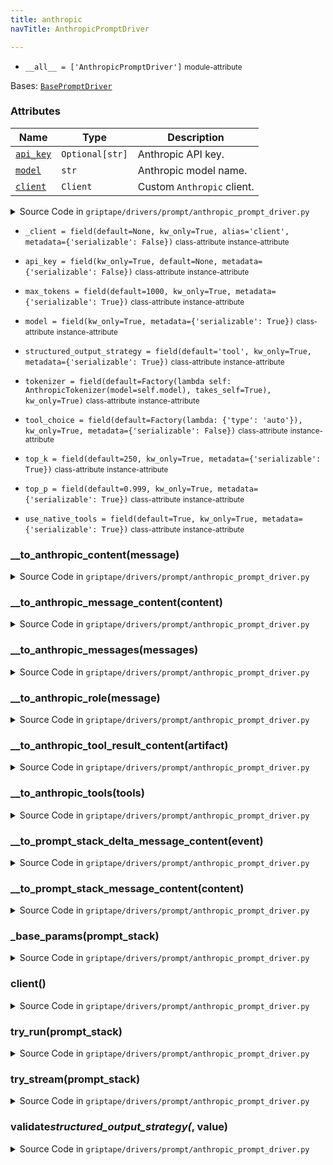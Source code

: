 ```yaml
---
title: anthropic
navTitle: AnthropicPromptDriver

---
```


-   `__all__ = ['AnthropicPromptDriver']` <small>module-attribute</small>  <span id="griptape.drivers.prompt.anthropic.__all__"></span> 

<span id="griptape.drivers.prompt.anthropic.AnthropicPromptDriver"></span>

Bases:
 [`BasePromptDriver`](./#griptape.drivers.prompt.BasePromptDriver "BasePromptDriver (griptape.drivers.prompt.BasePromptDriver)")

### Attributes

| Name                                                                                                                                                                                                                                                                                                                                                   | Type            | Description                     |
| ------------------------------------------------------------------------------------------------------------------------------------------------------------------------------------------------------------------------------------------------------------------------------------------------------------------------------------------------------ | --------------- | ------------------------------- |
| <a href="anthropic.mdx#griptape.drivers.prompt.anthropic.AnthropicPromptDriver.api_key" title="api_key = field(kw_only=True, default=None, metadata={'serializable': False})           class-attribute       instance-attribute    (griptape.drivers.prompt.anthropic.AnthropicPromptDriver.api_key)"><code class="language-python">api_key</code></a> | `Optional[str]` | Anthropic API key.<br/>         |
| <a href="anthropic.mdx#griptape.drivers.prompt.anthropic.AnthropicPromptDriver.model" title="model = field(kw_only=True, metadata={'serializable': True})           class-attribute       instance-attribute    (griptape.drivers.prompt.anthropic.AnthropicPromptDriver.model)"><code class="language-python">model</code></a>                        | `str`           | Anthropic model name.<br/>      |
| <a href="anthropic.mdx#griptape.drivers.prompt.anthropic.AnthropicPromptDriver.client" title="client() (griptape.drivers.prompt.anthropic.AnthropicPromptDriver.client)"><code class="language-python">client</code></a>                                                                                                                               | `Client`        | Custom `Anthropic` client.<br/> |

<details><summary>Source Code in <code>griptape&#47;drivers&#47;prompt&#47;anthropic_prompt_driver.py</code></summary>

```python
@define
class AnthropicPromptDriver(BasePromptDriver):
    """Anthropic Prompt Driver.

    Attributes:
        api_key: Anthropic API key.
        model: Anthropic model name.
        client: Custom `Anthropic` client.
    """

    api_key: Optional[str] = field(kw_only=True, default=None, metadata={"serializable": False})
    model: str = field(kw_only=True, metadata={"serializable": True})
    tokenizer: BaseTokenizer = field(
        default=Factory(lambda self: AnthropicTokenizer(model=self.model), takes_self=True),
        kw_only=True,
    )
    top_p: float = field(default=0.999, kw_only=True, metadata={"serializable": True})
    top_k: int = field(default=250, kw_only=True, metadata={"serializable": True})
    tool_choice: dict = field(default=Factory(lambda: {"type": "auto"}), kw_only=True, metadata={"serializable": False})
    use_native_tools: bool = field(default=True, kw_only=True, metadata={"serializable": True})
    structured_output_strategy: StructuredOutputStrategy = field(
        default="tool", kw_only=True, metadata={"serializable": True}
    )
    max_tokens: int = field(default=1000, kw_only=True, metadata={"serializable": True})
    _client: Optional[Client] = field(default=None, kw_only=True, alias="client", metadata={"serializable": False})

    @lazy_property()
    def client(self) -> Client:
        return import_optional_dependency("anthropic").Anthropic(api_key=self.api_key)

    @structured_output_strategy.validator  # pyright: ignore[reportAttributeAccessIssue, reportOptionalMemberAccess]
    def validate_structured_output_strategy(self, _: Attribute, value: str) -> str:
        if value == "native":
            raise ValueError(f"{__class__.__name__} does not support `{value}` structured output strategy.")

        return value

    @observable
    def try_run(self, prompt_stack: PromptStack) -> Message:
        params = self._base_params(prompt_stack)
        logger.debug(params)
        response = self.client.messages.create(**params)

        logger.debug(response.model_dump())

        return Message(
            content=[self.__to_prompt_stack_message_content(content) for content in response.content],
            role=Message.ASSISTANT_ROLE,
            usage=Message.Usage(input_tokens=response.usage.input_tokens, output_tokens=response.usage.output_tokens),
        )

    @observable
    def try_stream(self, prompt_stack: PromptStack) -> Iterator[DeltaMessage]:
        params = {**self._base_params(prompt_stack), "stream": True}
        logger.debug(params)
        events = self.client.messages.create(**params)

        for event in events:
            logger.debug(event)
            if event.type == "content_block_delta" or event.type == "content_block_start":
                yield DeltaMessage(content=self.__to_prompt_stack_delta_message_content(event))
            elif event.type == "message_start":
                yield DeltaMessage(usage=DeltaMessage.Usage(input_tokens=event.message.usage.input_tokens))
            elif event.type == "message_delta":
                yield DeltaMessage(usage=DeltaMessage.Usage(output_tokens=event.usage.output_tokens))

    def _base_params(self, prompt_stack: PromptStack) -> dict:
        messages = self.__to_anthropic_messages([i for i in prompt_stack.messages if not i.is_system()])

        system_messages = prompt_stack.system_messages
        system_message = system_messages[0].to_text() if system_messages else None

        params = {
            "model": self.model,
            "temperature": self.temperature,
            "stop_sequences": self.tokenizer.stop_sequences,
            "top_p": self.top_p,
            "top_k": self.top_k,
            "max_tokens": self.max_tokens,
            "messages": messages,
            **({"system": system_message} if system_message else {}),
            **self.extra_params,
        }

        if prompt_stack.tools and self.use_native_tools:
            params["tool_choice"] = self.tool_choice

            if prompt_stack.output_schema is not None and self.structured_output_strategy == "tool":
                params["tool_choice"] = {"type": "any"}

            params["tools"] = self.__to_anthropic_tools(prompt_stack.tools)

        return params

    def __to_anthropic_messages(self, messages: list[Message]) -> list[dict]:
        return [
            {"role": self.__to_anthropic_role(message), "content": self.__to_anthropic_content(message)}
            for message in messages
        ]

    def __to_anthropic_role(self, message: Message) -> str:
        if message.is_assistant():
            return "assistant"
        return "user"

    def __to_anthropic_tools(self, tools: list[BaseTool]) -> list[dict]:
        tool_schemas = [
            {
                "name": tool.to_native_tool_name(activity),
                "description": tool.activity_description(activity),
                "input_schema": tool.to_activity_json_schema(activity, "Input Schema"),
            }
            for tool in tools
            for activity in tool.activities()
        ]

        # Anthropic doesn't support $schema and $id
        for tool_schema in tool_schemas:
            del tool_schema["input_schema"]["$schema"]
            del tool_schema["input_schema"]["$id"]

        return tool_schemas

    def __to_anthropic_content(self, message: Message) -> str | list[dict]:
        if message.has_all_content_type(TextMessageContent):
            return message.to_text()
        return [self.__to_anthropic_message_content(content) for content in message.content]

    def __to_anthropic_message_content(self, content: BaseMessageContent) -> dict:
        if isinstance(content, TextMessageContent):
            return {"type": "text", "text": content.artifact.value}
        if isinstance(content, ImageMessageContent):
            artifact = content.artifact
            if isinstance(artifact, ImageArtifact):
                return {
                    "type": "image",
                    "source": {"type": "base64", "media_type": artifact.mime_type, "data": artifact.base64},
                }
            if isinstance(artifact, ImageUrlArtifact):
                return {
                    "type": "image",
                    "source": {"type": "url", "url": artifact.value},
                }
            raise ValueError(f"Unsupported image artifact type: {type(artifact)}")
        if isinstance(content, ActionCallMessageContent):
            action = content.artifact.value

            return {"type": "tool_use", "id": action.tag, "name": action.to_native_tool_name(), "input": action.input}
        if isinstance(content, ActionResultMessageContent):
            artifact = content.artifact

            if isinstance(artifact, ListArtifact):
                message_content = [self.__to_anthropic_tool_result_content(artifact) for artifact in artifact.value]
            else:
                message_content = [self.__to_anthropic_tool_result_content(artifact)]

            return {
                "type": "tool_result",
                "tool_use_id": content.action.tag,
                "content": message_content,
                "is_error": isinstance(artifact, ErrorArtifact),
            }
        return content.artifact.value

    def __to_anthropic_tool_result_content(self, artifact: BaseArtifact) -> dict:
        if isinstance(artifact, ImageArtifact):
            return {
                "type": "image",
                "source": {"type": "base64", "media_type": artifact.mime_type, "data": artifact.base64},
            }
        if isinstance(artifact, (TextArtifact, ErrorArtifact, InfoArtifact)):
            return {"type": "text", "text": artifact.to_text()}
        raise ValueError(f"Unsupported tool result artifact type: {type(artifact)}")

    def __to_prompt_stack_message_content(self, content: ContentBlock) -> BaseMessageContent:
        if content.type == "text":
            return TextMessageContent(TextArtifact(content.text))
        if content.type == "tool_use":
            name, path = ToolAction.from_native_tool_name(content.name)

            return ActionCallMessageContent(
                artifact=ActionArtifact(
                    value=ToolAction(tag=content.id, name=name, path=path, input=content.input),  # pyright: ignore[reportArgumentType]
                ),
            )
        raise ValueError(f"Unsupported message content type: {content.type}")

    def __to_prompt_stack_delta_message_content(
        self,
        event: ContentBlockDeltaEvent | ContentBlockStartEvent,
    ) -> BaseDeltaMessageContent:
        if event.type == "content_block_start":
            content_block = event.content_block

            if content_block.type == "tool_use":
                name, path = ToolAction.from_native_tool_name(content_block.name)

                return ActionCallDeltaMessageContent(index=event.index, tag=content_block.id, name=name, path=path)
            if content_block.type == "text":
                return TextDeltaMessageContent(content_block.text, index=event.index)
            raise ValueError(f"Unsupported content block type: {content_block.type}")
        if event.type == "content_block_delta":
            content_block_delta = event.delta

            if content_block_delta.type == "text_delta":
                return TextDeltaMessageContent(content_block_delta.text, index=event.index)
            if content_block_delta.type == "input_json_delta":
                return ActionCallDeltaMessageContent(index=event.index, partial_input=content_block_delta.partial_json)
            raise ValueError(f"Unsupported message content type: {event}")
        raise ValueError(f"Unsupported message content type: {event}")
```

</details>

-   `_client = field(default=None, kw_only=True, alias='client', metadata={'serializable': False})` <small>class-attribute</small> <small>instance-attribute</small>  <span id="griptape.drivers.prompt.anthropic.AnthropicPromptDriver._client"></span> 

-   `api_key = field(kw_only=True, default=None, metadata={'serializable': False})` <small>class-attribute</small> <small>instance-attribute</small>  <span id="griptape.drivers.prompt.anthropic.AnthropicPromptDriver.api_key"></span> 

-   `max_tokens = field(default=1000, kw_only=True, metadata={'serializable': True})` <small>class-attribute</small> <small>instance-attribute</small>  <span id="griptape.drivers.prompt.anthropic.AnthropicPromptDriver.max_tokens"></span> 

-   `model = field(kw_only=True, metadata={'serializable': True})` <small>class-attribute</small> <small>instance-attribute</small>  <span id="griptape.drivers.prompt.anthropic.AnthropicPromptDriver.model"></span> 

-   `structured_output_strategy = field(default='tool', kw_only=True, metadata={'serializable': True})` <small>class-attribute</small> <small>instance-attribute</small>  <span id="griptape.drivers.prompt.anthropic.AnthropicPromptDriver.structured_output_strategy"></span> 

-   `tokenizer = field(default=Factory(lambda self: AnthropicTokenizer(model=self.model), takes_self=True), kw_only=True)` <small>class-attribute</small> <small>instance-attribute</small>  <span id="griptape.drivers.prompt.anthropic.AnthropicPromptDriver.tokenizer"></span> 

-   `tool_choice = field(default=Factory(lambda: {'type': 'auto'}), kw_only=True, metadata={'serializable': False})` <small>class-attribute</small> <small>instance-attribute</small>  <span id="griptape.drivers.prompt.anthropic.AnthropicPromptDriver.tool_choice"></span> 

-   `top_k = field(default=250, kw_only=True, metadata={'serializable': True})` <small>class-attribute</small> <small>instance-attribute</small>  <span id="griptape.drivers.prompt.anthropic.AnthropicPromptDriver.top_k"></span> 

-   `top_p = field(default=0.999, kw_only=True, metadata={'serializable': True})` <small>class-attribute</small> <small>instance-attribute</small>  <span id="griptape.drivers.prompt.anthropic.AnthropicPromptDriver.top_p"></span> 

-   `use_native_tools = field(default=True, kw_only=True, metadata={'serializable': True})` <small>class-attribute</small> <small>instance-attribute</small>  <span id="griptape.drivers.prompt.anthropic.AnthropicPromptDriver.use_native_tools"></span> 

<span id="griptape.drivers.prompt.anthropic.AnthropicPromptDriver.__to_anthropic_content"></span>

### \_\_to_anthropic_content(message)

<details><summary>Source Code in <code>griptape&#47;drivers&#47;prompt&#47;anthropic_prompt_driver.py</code></summary>

```python
def __to_anthropic_content(self, message: Message) -> str | list[dict]:
    if message.has_all_content_type(TextMessageContent):
        return message.to_text()
    return [self.__to_anthropic_message_content(content) for content in message.content]
```

</details>

<span id="griptape.drivers.prompt.anthropic.AnthropicPromptDriver.__to_anthropic_message_content"></span>

### \_\_to_anthropic_message_content(content)

<details><summary>Source Code in <code>griptape&#47;drivers&#47;prompt&#47;anthropic_prompt_driver.py</code></summary>

```python
def __to_anthropic_message_content(self, content: BaseMessageContent) -> dict:
    if isinstance(content, TextMessageContent):
        return {"type": "text", "text": content.artifact.value}
    if isinstance(content, ImageMessageContent):
        artifact = content.artifact
        if isinstance(artifact, ImageArtifact):
            return {
                "type": "image",
                "source": {"type": "base64", "media_type": artifact.mime_type, "data": artifact.base64},
            }
        if isinstance(artifact, ImageUrlArtifact):
            return {
                "type": "image",
                "source": {"type": "url", "url": artifact.value},
            }
        raise ValueError(f"Unsupported image artifact type: {type(artifact)}")
    if isinstance(content, ActionCallMessageContent):
        action = content.artifact.value

        return {"type": "tool_use", "id": action.tag, "name": action.to_native_tool_name(), "input": action.input}
    if isinstance(content, ActionResultMessageContent):
        artifact = content.artifact

        if isinstance(artifact, ListArtifact):
            message_content = [self.__to_anthropic_tool_result_content(artifact) for artifact in artifact.value]
        else:
            message_content = [self.__to_anthropic_tool_result_content(artifact)]

        return {
            "type": "tool_result",
            "tool_use_id": content.action.tag,
            "content": message_content,
            "is_error": isinstance(artifact, ErrorArtifact),
        }
    return content.artifact.value
```

</details>

<span id="griptape.drivers.prompt.anthropic.AnthropicPromptDriver.__to_anthropic_messages"></span>

### \_\_to_anthropic_messages(messages)

<details><summary>Source Code in <code>griptape&#47;drivers&#47;prompt&#47;anthropic_prompt_driver.py</code></summary>

```python
def __to_anthropic_messages(self, messages: list[Message]) -> list[dict]:
    return [
        {"role": self.__to_anthropic_role(message), "content": self.__to_anthropic_content(message)}
        for message in messages
    ]
```

</details>

<span id="griptape.drivers.prompt.anthropic.AnthropicPromptDriver.__to_anthropic_role"></span>

### \_\_to_anthropic_role(message)

<details><summary>Source Code in <code>griptape&#47;drivers&#47;prompt&#47;anthropic_prompt_driver.py</code></summary>

```python
def __to_anthropic_role(self, message: Message) -> str:
    if message.is_assistant():
        return "assistant"
    return "user"
```

</details>

<span id="griptape.drivers.prompt.anthropic.AnthropicPromptDriver.__to_anthropic_tool_result_content"></span>

### \_\_to_anthropic_tool_result_content(artifact)

<details><summary>Source Code in <code>griptape&#47;drivers&#47;prompt&#47;anthropic_prompt_driver.py</code></summary>

```python
def __to_anthropic_tool_result_content(self, artifact: BaseArtifact) -> dict:
    if isinstance(artifact, ImageArtifact):
        return {
            "type": "image",
            "source": {"type": "base64", "media_type": artifact.mime_type, "data": artifact.base64},
        }
    if isinstance(artifact, (TextArtifact, ErrorArtifact, InfoArtifact)):
        return {"type": "text", "text": artifact.to_text()}
    raise ValueError(f"Unsupported tool result artifact type: {type(artifact)}")
```

</details>

<span id="griptape.drivers.prompt.anthropic.AnthropicPromptDriver.__to_anthropic_tools"></span>

### \_\_to_anthropic_tools(tools)

<details><summary>Source Code in <code>griptape&#47;drivers&#47;prompt&#47;anthropic_prompt_driver.py</code></summary>

```python
def __to_anthropic_tools(self, tools: list[BaseTool]) -> list[dict]:
    tool_schemas = [
        {
            "name": tool.to_native_tool_name(activity),
            "description": tool.activity_description(activity),
            "input_schema": tool.to_activity_json_schema(activity, "Input Schema"),
        }
        for tool in tools
        for activity in tool.activities()
    ]

    # Anthropic doesn't support $schema and $id
    for tool_schema in tool_schemas:
        del tool_schema["input_schema"]["$schema"]
        del tool_schema["input_schema"]["$id"]

    return tool_schemas
```

</details>

<span id="griptape.drivers.prompt.anthropic.AnthropicPromptDriver.__to_prompt_stack_delta_message_content"></span>

### \_\_to_prompt_stack_delta_message_content(event)

<details><summary>Source Code in <code>griptape&#47;drivers&#47;prompt&#47;anthropic_prompt_driver.py</code></summary>

```python
def __to_prompt_stack_delta_message_content(
    self,
    event: ContentBlockDeltaEvent | ContentBlockStartEvent,
) -> BaseDeltaMessageContent:
    if event.type == "content_block_start":
        content_block = event.content_block

        if content_block.type == "tool_use":
            name, path = ToolAction.from_native_tool_name(content_block.name)

            return ActionCallDeltaMessageContent(index=event.index, tag=content_block.id, name=name, path=path)
        if content_block.type == "text":
            return TextDeltaMessageContent(content_block.text, index=event.index)
        raise ValueError(f"Unsupported content block type: {content_block.type}")
    if event.type == "content_block_delta":
        content_block_delta = event.delta

        if content_block_delta.type == "text_delta":
            return TextDeltaMessageContent(content_block_delta.text, index=event.index)
        if content_block_delta.type == "input_json_delta":
            return ActionCallDeltaMessageContent(index=event.index, partial_input=content_block_delta.partial_json)
        raise ValueError(f"Unsupported message content type: {event}")
    raise ValueError(f"Unsupported message content type: {event}")
```

</details>

<span id="griptape.drivers.prompt.anthropic.AnthropicPromptDriver.__to_prompt_stack_message_content"></span>

### \_\_to_prompt_stack_message_content(content)

<details><summary>Source Code in <code>griptape&#47;drivers&#47;prompt&#47;anthropic_prompt_driver.py</code></summary>

```python
def __to_prompt_stack_message_content(self, content: ContentBlock) -> BaseMessageContent:
    if content.type == "text":
        return TextMessageContent(TextArtifact(content.text))
    if content.type == "tool_use":
        name, path = ToolAction.from_native_tool_name(content.name)

        return ActionCallMessageContent(
            artifact=ActionArtifact(
                value=ToolAction(tag=content.id, name=name, path=path, input=content.input),  # pyright: ignore[reportArgumentType]
            ),
        )
    raise ValueError(f"Unsupported message content type: {content.type}")
```

</details>

<span id="griptape.drivers.prompt.anthropic.AnthropicPromptDriver._base_params"></span>

### \_base_params(prompt_stack)

<details><summary>Source Code in <code>griptape&#47;drivers&#47;prompt&#47;anthropic_prompt_driver.py</code></summary>

```python
def _base_params(self, prompt_stack: PromptStack) -> dict:
    messages = self.__to_anthropic_messages([i for i in prompt_stack.messages if not i.is_system()])

    system_messages = prompt_stack.system_messages
    system_message = system_messages[0].to_text() if system_messages else None

    params = {
        "model": self.model,
        "temperature": self.temperature,
        "stop_sequences": self.tokenizer.stop_sequences,
        "top_p": self.top_p,
        "top_k": self.top_k,
        "max_tokens": self.max_tokens,
        "messages": messages,
        **({"system": system_message} if system_message else {}),
        **self.extra_params,
    }

    if prompt_stack.tools and self.use_native_tools:
        params["tool_choice"] = self.tool_choice

        if prompt_stack.output_schema is not None and self.structured_output_strategy == "tool":
            params["tool_choice"] = {"type": "any"}

        params["tools"] = self.__to_anthropic_tools(prompt_stack.tools)

    return params
```

</details>

<span id="griptape.drivers.prompt.anthropic.AnthropicPromptDriver.client"></span>

### client()

<details><summary>Source Code in <code>griptape&#47;drivers&#47;prompt&#47;anthropic_prompt_driver.py</code></summary>

```python
@lazy_property()
def client(self) -> Client:
    return import_optional_dependency("anthropic").Anthropic(api_key=self.api_key)
```

</details>

<span id="griptape.drivers.prompt.anthropic.AnthropicPromptDriver.try_run"></span>

### try_run(prompt_stack)

<details><summary>Source Code in <code>griptape&#47;drivers&#47;prompt&#47;anthropic_prompt_driver.py</code></summary>

```python
@observable
def try_run(self, prompt_stack: PromptStack) -> Message:
    params = self._base_params(prompt_stack)
    logger.debug(params)
    response = self.client.messages.create(**params)

    logger.debug(response.model_dump())

    return Message(
        content=[self.__to_prompt_stack_message_content(content) for content in response.content],
        role=Message.ASSISTANT_ROLE,
        usage=Message.Usage(input_tokens=response.usage.input_tokens, output_tokens=response.usage.output_tokens),
    )
```

</details>

<span id="griptape.drivers.prompt.anthropic.AnthropicPromptDriver.try_stream"></span>

### try_stream(prompt_stack)

<details><summary>Source Code in <code>griptape&#47;drivers&#47;prompt&#47;anthropic_prompt_driver.py</code></summary>

```python
@observable
def try_stream(self, prompt_stack: PromptStack) -> Iterator[DeltaMessage]:
    params = {**self._base_params(prompt_stack), "stream": True}
    logger.debug(params)
    events = self.client.messages.create(**params)

    for event in events:
        logger.debug(event)
        if event.type == "content_block_delta" or event.type == "content_block_start":
            yield DeltaMessage(content=self.__to_prompt_stack_delta_message_content(event))
        elif event.type == "message_start":
            yield DeltaMessage(usage=DeltaMessage.Usage(input_tokens=event.message.usage.input_tokens))
        elif event.type == "message_delta":
            yield DeltaMessage(usage=DeltaMessage.Usage(output_tokens=event.usage.output_tokens))
```

</details>

<span id="griptape.drivers.prompt.anthropic.AnthropicPromptDriver.validate_structured_output_strategy"></span>

### validate*structured_output_strategy(*, value)

<details><summary>Source Code in <code>griptape&#47;drivers&#47;prompt&#47;anthropic_prompt_driver.py</code></summary>

```python
@structured_output_strategy.validator  # pyright: ignore[reportAttributeAccessIssue, reportOptionalMemberAccess]
def validate_structured_output_strategy(self, _: Attribute, value: str) -> str:
    if value == "native":
        raise ValueError(f"{__class__.__name__} does not support `{value}` structured output strategy.")

    return value
```

</details>
